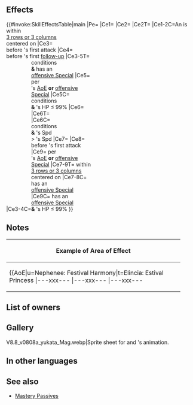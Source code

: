 {{Weapon Infobox
|tagid=SID_人見知りの縁の祭器
|intID=4278
|image=wep_mg092
|exclusive=1
|weaponType=Red Tome
|cost=400
|might=14
|range=2
|cooldown=-1
|effect=Accelerates Special trigger (cooldown count-1).<br><br>If there is an ally within 3 rows or 3 columns centered on unit, grants bonus to unit's Atk/Spd/Def/Res = 5 + number of foes within 3 rows or 3 columns centered on unit × 3 (max 14; if any space within 2 spaces of unit has a Divine Vein effect applied or counts as difficult terrain, excluding impassable terrain, value is treated as 14) and neutralizes foe's bonuses to Spd/Res (from skills like Fortify, Rally, etc.) during combat, and also, if unit's attack can trigger unit's Special, grants Special cooldown count-1 to unit before unit's first attack and Special cooldown count-1 to unit before unit's first follow-up attack during combat, and also, if unit's HP ≤ 99% when triggering their Special, unit deals +10 damage.<br><br>If there is an ally within 3 rows or 3 columns centered on unit and if unit's Spd > foe's Spd, foe cannot counterattack.<br><br>For allies within 3 rows or 3 columns centered on unit, if ally's attack can trigger ally's Special, neutralizes effects that inflict "Special cooldown charge -X" on ally and grants Special cooldown count-1 to ally before ally's first attack during their combat, and also, if ally's HP ≤ 99% when triggering their Special, ally deals +10 damage.
|required=Bolganone;Fenrir
|properties=
}}
==Effects==
{{#invoke:SkillEffectsTable|main
|Pe={{Eft|Accelerates Special}}
|Ce1={{Eft|Temporary buffs|Atk/Spd/Def/Res|3 x {{Tgt|Foes}} within<br>[[3 rows or 3 columns]]<br>centered on {{Tgt|Unit}}, + 5|max=14*}}
|Ce2={{Eft|Neutralize Bonuses|Spd/Res}}
|Ce2T={{Tgt|Foe}}
|Ce1-2C=An {{Tgt|Ally}} is within<br>[[3 rows or 3 columns]]<br>centered on {{Tgt|Unit}}
|Ce3={{Eft|Reduce Cooldown|1}}<br>before {{Tgt|Unit}}'s first attack
|Ce4={{Eft|Reduce Cooldown|1}}<br>before {{Tgt|Unit}}'s first [[follow-up]]
|Ce3-5T={{Tgt|Unit}}<br>
|Ce3-4C=<span style="width:12em;display:inline-block"/>{{Eft|Neutralize Bonuses|Spd/Res}} conditions<br>'''&''' {{Tgt|Unit}} has an<br>[[offensive Special]]
|Ce5={{Eft|Damage Boost|10}}  per<br>{{Tgt|Unit}}'s [[Area-of-effect Specials|AoE]] '''or''' [[offensive Special]]
|Ce5C=<span style="width:12em;display:inline-block"/>{{Eft|Neutralize Bonuses|Spd/Res}} conditions<br>'''&''' {{Tgt|Unit}}'s HP ≤ 99%
|Ce6={{Eft|Prevent Counter}}
|Ce6T={{Tgt|Foe}}<br>
|Ce6C=<span style="width:12em;display:inline-block"/>{{Eft|Neutralize Bonuses|Spd/Res}} conditions<br>'''&''' {{Tgt|Unit}}'s Spd<br>> {{Tgt|Foe}}'s Spd
|Ce7={{Eft|Neutralize Guard}}
|Ce8={{Eft|Reduce Cooldown|1}}<br>before {{Tgt|Ally}}'s first attack
|Ce9={{Eft|Damage Boost|10}} per<br>{{Tgt|Ally}}'s [[Area-of-effect Specials|AoE]] '''or''' [[offensive Special]]
|Ce7-9T={{Tgt|Allies}} within<br>[[3 rows or 3 columns]]<br>centered on {{Tgt|Unit}}
|Ce7-8C={{Tgt|Ally}} has an<br>[[offensive Special]]
|Ce9C={{Tgt|Ally}} has an<br>[[offensive Special]]<br>'''&''' {{Tgt|Ally}}'s HP ≤ 99%
}}
<b>{{Hatnote|* If {{Tgt|Unit}} is [[within 2 spaces]] of a [[Divine Vein]] '''or''' difficult [[terrain]],<br>value is treated as max.}}</b>

==Notes==
{{Temporary buffs}}
{{Bonus neutralization}}
{{CombatCooldownCount|-1}}
{{Prevent counterattacks}}
{{FlatDamageBoost|10}}
{{CooldownChargeMinusNeutralization}}
{{AlliesCombatEffect|neutralize "Special cooldown charge -X", cooldown reduction before first attack and damage boost effects}}
{|class="wikitable default mw-collapsible" 
!Example of Area of Effect
|-
|align="middle" style="max-width:450px;margin:auto"|{{AoE|u=Nephenee: Festival Harmony|t=Elincia: Estival Princess
|---xxx---
|---xxx---
|---xxx---
|xxxxxxxxx
|xxxxuxxxx
|xxxxxxxxx
|---xxx---
|---xtx---
|---xxx---
}}
|}
==List of owners==
{{Skill Hero List}}
==Gallery==
<gallery>
V8.8_v0808a_yukata_Mag.webp|Sprite sheet for {{St|Juicy Bucketful+}} and {{PAGENAME}}'s animation.
</gallery>
==In other languages==
{{OtherLanguages
|japanese=人見知りの縁の祭器
|german=Fächer der Scheu
|spanishEU=Abanico cohibido
|spanishLA=Abanico cohibido
|french=Éventail timide
|italian=Ventaglio leggero
|chineseTW=怕生之緣的祭器
|portuguese=Leque vibrante
}}
==See also==
{{See also skills|cond=(Description LIKE '%if any space within _ spaces of unit has a Divine Vein effect applied or counts as difficult terrain%' OR Description LIKE '%special cooldown count-%to unit%before unit_s first follow-up attack%' OR (Description LIKE '%if unit_s HP%trigger%special%deals%damage%' AND (Description LIKE '%if unit_s HP <%' OR Description LIKE '%if unit_s HP ≤%'))) AND Exclusive='1'}}
* [[Skill families/A Passives#Mastery|Mastery Passives]]
{{Weapons Navbox}}